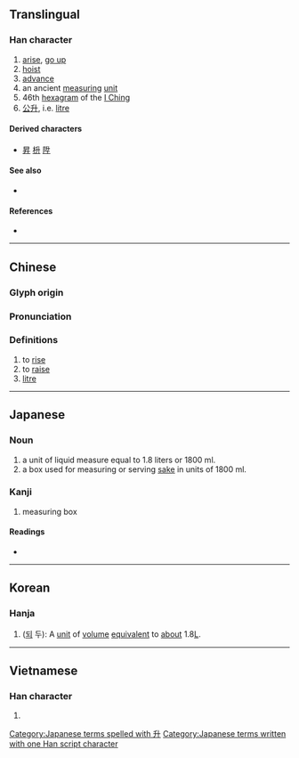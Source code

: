 {{character info/new}}
{{also|昇|陞}}
==Translingual==
{{stroke order|strokes=4}}
<!-- {{stroke order|type=animate}} -->

===Han character===
{{Han char|rn=24|rad=十|as=02|sn=4|four=24400|canj=HT|ids=⿱丿廾}}

# [[arise]], [[go up]]
# [[hoist]]
# [[advance]]
# an ancient [[measuring]] [[unit]]
# 46th [[hexagram]] of the [[I Ching]]
# [[公升]], i.e. [[litre]]

====Derived characters====
* [[昇]] [[枡]] [[陞]]

====See also====
* {{l|mul|飛}} <!-- graphically similar -->

====References====
* {{Han ref|kx=0156.030|dkj=02702|dj=0353.040|hdz=10033.050|uh=5347|ud=21319|bh=A4C9|bd=42185}}

----

==Chinese==
{{zh-forms}}

===Glyph origin===
{{Han etym}}

===Pronunciation===
{{zh-pron
|m=shēng
|c=sing1
|mn=qz,tw,xm,zz:seng/qz,tw,xm,zz:chin
|mn_note=seng - literary; chin - vernacular
|mc=y
|oc=y
|ma=
|cat=v,n
}}

===Definitions===
{{zh-hanzi}}

# to [[rise]]
# to [[raise]]
# [[litre]]

----

==Japanese==

===Noun===
{{ja-noun|ます|count=升}}

# a unit of liquid measure equal to 1.8&nbsp;liters or 1800&nbsp;ml.
# a box used for measuring or serving [[酒|sake]] in units of 1800&nbsp;ml.

===Kanji===
{{ja-kanji|grade=c|rs=十02}}

# measuring box

====Readings====
* {{ja-readings|on=[[しょう]] (shō)|kun=[[ます]] (masu), [[のぼる]] (noboru)}}

[[Category:Japanese terms spelled with 升]]
[[Category:Japanese terms written with one Han script character]]

----

==Korean==

===Hanja===
{{ko-hanja|hangeul=승|rv=seung|mr=sŭng}}

# ([[되]] 두): A [[unit]] of [[volume]] [[equivalent]] to [[about]] 1.8{{nbsp}}[[L]].

----

==Vietnamese==

===Han character===
{{vi-hantu|[[thăng]], [[thưng]]|rs=十02}}

# {{defn|lang=vi|sort=十02}}